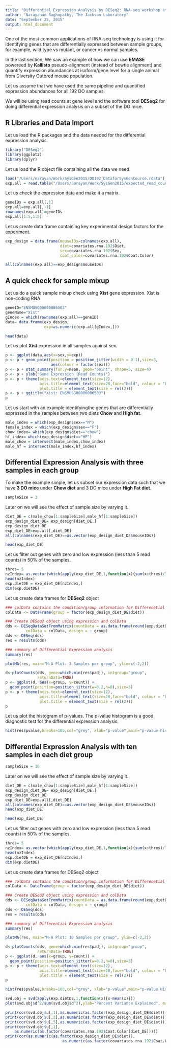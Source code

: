 ```yaml
---
title: "Differential Expression Analysis by DESeq2: RNA-seq workshop at Systems Genetics Short Course 2015"
author: "Narayanan Raghupathy, The Jackson Laboratory"
date: "September 25, 2015"
output: html_document
---
```


One of the most common applications of RNA-seq technology is using it for identifying genes that are differentially expressed between sample groups, for example, wild type vs mutant, or cancer vs normal samples. 

In the last section, We saw an example of how we can use **EMASE** powereed by **Kallisto** pseudo-alignment (instead of bowtie alignment) and quantify expression abundances at isoform/gene level for a single animal from Diversity Outbred mouse population. 

Let us assume that we have used the same pipeline and quantified expression abundances for all 192 DO samples.

We will be using read counts at gene level and the software tool **DESeq2** for doing differential expression analysis on a subset of the DO mice. 

R Libraries and Data Import
------------------------------------
Let us load the R packages and the data needed for the differential expression analysis.
```r
library("DESeq2")
library(ggplot2)
library(dplyr)
```

Let us load the R object file containing all the data we need.
```r
load("/Users/narayan/Work/SysGen2015/DO192_DataforSysGenCourse.rdata")
exp.all = read.table("/Users/narayan/Work/SysGen2015/expected_read_counts_gene_level.txt", header=T)
```

Let us check the expression data and make it a matrix.
```r
geneIDs = exp.all[,1]
exp.all=exp.all[,-1]
rownames(exp.all)=geneIDs
exp.all[1:5,1:5]
```

Let us create data frame containing key experimental design factors for the experiment.
```r
exp_design = data.frame(mouseIDs=colnames(exp.all),
                        diet=covariates.rna.192$Diet,
                        sex=covariates.rna.192$Sex,
                        coat_color=covariates.rna.192$Coat.Color)
```

```r
all(colnames(exp.all)==exp_design$mouseIDs)
```

A quick check for sample mixup
------------------------------
Let us do a quick sample mixup check using **Xist** gene expression. Xist is non-coding RNA 
```r
geneID="ENSMUSG00000086503"
geneName="Xist"
gIndex = which(rownames(exp.all)==geneID)
data= data.frame(exp_design, 
                 exp=as.numeric(exp.all[gIndex,]))
```
```r
head(data)

```

Let us plot **Xist** expression in all samples against sex.
```r
p <- ggplot(data,aes(x=sex,y=exp)) 
p <- p + geom_point(position = position_jitter(width = 0.1),size=3,
                    aes(colour = factor(sex)))
p <- p + stat_summary(fun.y=mean, geom="point", shape=5, size=4)
p <- p + ylab("Gene Expression (Read Counts)")
p <- p + theme(axis.text=element_text(size=12),
               axis.title=element_text(size=20,face="bold", colour = "blue"),
               plot.title = element_text(size = rel(2)))
p <- p + ggtitle("Xist: ENSMUSG00000086503")
p
```


Let us start with an example identifyingthe genes that are differentially expressed in the samples between two diets **Chow** and **High fat**.

```r
male_index = which(exp_design$sex=="M")
female_index = which(exp_design$sex=="F")
chow_index= which(exp_design$diet=="chow")
hf_index= which(exp_design$diet=="HF")
male_chow = intersect(male_index,chow_index)
male_hf = intersect(male_index,hf_index)
```

Differential Expression Analysis with **three** samples in each group
------------------------------------------------------------------
To make the example simple, let us subset our expression data such that we have **3 DO mice** under **Chow diet** and 3 DO mice under **High Fat diet**.
```r
sampleSize = 3
```
Later on we will see the effect of sample size by varying it.
```r
diet_DE = c(male_chow[1:sampleSize],male_hf[1:sampleSize])
exp_design_diet_DE= exp_design[diet_DE,]
exp_design_diet_DE
exp_diet_DE=exp.all[,diet_DE]
all(colnames(exp_diet_DE)==as.vector(exp_design_diet_DE$mouseIDs))
```
```r
head(exp_diet_DE)
```

Let us filter out genes with zero and low expression (less than 5 read counts) in 50% of the samples.
```r
thres= 5
nzIndex= as.vector(which(apply(exp_diet_DE,1,function(x){sum(x>thres)/length(x)})>=0.5))
head(nzIndex)
exp.dietDE = exp_diet_DE[nzIndex,]
dim(exp.dietDE)
```
Let us create data frames for **DESeq2** object
```r
### colData contains the condition/group information for Differenetial expression analysis
colData <- DataFrame(group = factor(exp_design_diet_DE$diet))
```
```r
### Create DESeq2 object using expression and colData
dds <- DESeqDataSetFromMatrix(countData = as.data.frame(round(exp.dietDE)),
         colData = colData, design = ~ group)
dds <- DESeq(dds)
res = results(dds)
```
```r
### summary of Differential Expression analysis
summary(res)
```
```r
plotMA(res, main="M-A Plot: 3 Samples per group", ylim=c(-2,2))
```
```r
d<-plotCounts(dds, gene=which.min(res$padj), intgroup="group",
              returnData=TRUE)
p <- ggplot(d, aes(x=group, y=count)) +
  geom_point(position=position_jitter(w=0.2,h=0),size=3)
p <- p + theme(axis.text=element_text(size=12),
               axis.title=element_text(size=20,face="bold", colour = "blue"),
               plot.title = element_text(size = rel(2)))
p
```
Let us plot the histogram of p-values. The p-value histogram is a good diagnostic test for the differential expression analysis.

```r
hist(res$pvalue,breaks=100,col="grey", xlab="p-value",main="p-value histogram: 3 Samples per group")
```

Differential Expression Analysis with **ten** samples in each **diet** group
------------------------------------------------------------------

```r
sampleSize = 10
```
Later on we will see the effect of sample size by varying it.
```r
diet_DE = c(male_chow[1:sampleSize],male_hf[1:sampleSize])
exp_design_diet_DE= exp_design[diet_DE,]
exp_design_diet_DE
exp_diet_DE=exp.all[,diet_DE]
all(colnames(exp_diet_DE)==as.vector(exp_design_diet_DE$mouseIDs))
head(exp_diet_DE)
```
```r
head(exp_diet_DE)
```

Let us filter out genes with zero and low expression (less than 5 read counts) in 50% of the samples.
```r
thres= 5
nzIndex= as.vector(which(apply(exp_diet_DE,1,function(x){sum(x>thres)/length(x)})>=0.5))
head(nzIndex)
exp.dietDE = exp_diet_DE[nzIndex,]
dim(exp.dietDE)
```
Let us create data frames for DESeq2 object
```r
### colData contains the condition/group information for Differenetial expression analysis
colData <- DataFrame(group = factor(exp_design_diet_DE$diet))
```
```r
### Create DESeq2 object using expression and colData
dds <- DESeqDataSetFromMatrix(countData = as.data.frame(round(exp.dietDE)),
         colData = colData, design = ~ group)
dds <- DESeq(dds)
res = results(dds)
```
```r
### summary of Differential Expression analysis
summary(res)
```
```r
plotMA(res, main="M-A Plot: 10 Samples per group", ylim=c(-2,2))
```
```r
d<-plotCounts(dds, gene=which.min(res$padj), intgroup="group",
              returnData=TRUE)
p <- ggplot(d, aes(x=group, y=count)) +
  geom_point(position=position_jitter(w=0.2,h=0),size=3)
p <- p + theme(axis.text=element_text(size=12),
               axis.title=element_text(size=20,face="bold", colour = "blue"),
               plot.title = element_text(size = rel(2)))
p
```
```r
hist(res$pvalue,breaks=100,col="grey", xlab="p-value",main="p-value Histogram: 10 Samples per group")
```

```r
svd.obj = svd(apply(exp.dietDE,1,function(x){x-mean(x)}))
plot(svd.obj$d^2/sum(svd.obj$d^2),ylab="Percent Variance Explained", main="PC of expression data")
```
```r
print(cor(svd.obj$u[,1],as.numeric(as.factor(exp_design_diet_DE$diet))))
print(cor(svd.obj$u[,2],as.numeric(as.factor(exp_design_diet_DE$diet))))
print(cor(svd.obj$u[,5],as.numeric(as.factor(exp_design_diet_DE$diet))))
print(cor(svd.obj$u[,1],
    as.numeric(as.factor(covariates.rna.192$Coat.Color[diet_DE]))))
print(cor(as.numeric(as.factor(exp_design_diet_DE$diet)),
                         as.numeric(as.factor(covariates.rna.192$Coat.Color[diet_DE]))))
```


